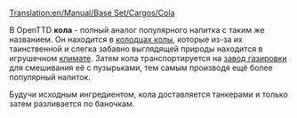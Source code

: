 [[Translation:en/Manual/Base Set/Cargos/Cola]]

{{ru/Груз| груз=Кола
| изображение=en/ColaWells.png
| производит=[[ru/Manual/Base Set/Industries/Колодцы колы | Колодцы колы]]
| принимает=[[ru/Manual/Base Set/Industries/Завод газировки | Завод газировки]]
}}
В OpenTTD '''кола''' - полный аналог популярного напитка с таким же названием. Он находится в [[ru/Manual/Base Set/Industries/Колодцы колы|колодцах колы]], которые из-за их таинственной и слегка забавно выглядящей природы находится в игрушечном [[ru/Manual/Климат | климате]]. Затем кола транспортируется на [[ru/Manual/Base Set/Industries/Завод газировки | завод газировки]] для смешивания её с пузырьками, тем самым производя ещё более популярный напиток.

Будучи исходным ингредиентом, кола доставляется танкерами и только затем разливается по баночкам.